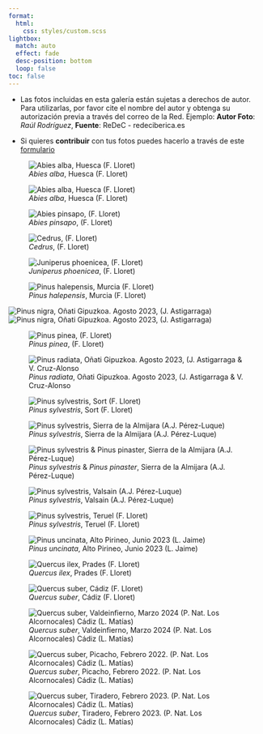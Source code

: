 ```yaml
---
format:
  html:
    css: styles/custom.scss
lightbox:
  match: auto
  effect: fade
  desc-position: bottom
  loop: false
toc: false
---
```


- Las fotos incluidas en esta galería están sujetas a derechos de autor. Para utilizarlas, por favor cite el nombre del autor y obtenga su autorización previa a través del correo de la Red. Ejemplo: **Autor Foto**: *Raúl Rodríguez*, **Fuente**: ReDeC - redeciberica.es

- Si quieres **contribuir** con tus fotos puedes hacerlo a través de este [formulario](https://redec.fillout.com/fotos)

::: {layout-ncol=3 layout-valign="center"}

![*Abies alba*, Huesca (F. Lloret)](pictures/Abies_alba_Huesca_FLloret.jpg){group="my-gallery"}

![*Abies alba*, Huesca (F. Lloret)](pictures/Abies_alba_Huesca_2_FLloret.jpg){group="my-gallery"}

![*Abies pinsapo*, (F. Lloret)](pictures/Abies_pinsapo_FLloret.jpg){group="my-gallery"}

![*Cedrus*, (F. Lloret)](pictures/Cedrus_FLloret.jpg){group="my-gallery"}

![*Juniperus phoenicea*, (F. Lloret)](pictures/Juniperus_phoenicea_FLloret.jpg){group="my-gallery"}

![*Pinus halepensis*, Murcia (F. Lloret)](pictures/Pinus_halepensis_Murcia_FLloret.jpg){group="my-gallery"}

![*Pinus nigra*, Oñati Gipuzkoa. Agosto 2023, (J. Astigarraga)](pictures/Pinus_nigra_Onati1_JAstigarraga.jpg){group="my-gallery"}
![*Pinus nigra*, Oñati Gipuzkoa. Agosto 2023, (J. Astigarraga)](pictures/Pinus_nigra_Onati2_JAstigarraga.jpg){group="my-gallery"}

![*Pinus pinea*, (F. Lloret)](pictures/Pinus_pinea_FLloret.jpg){group="my-gallery"}

![*Pinus radiata*, Oñati Gipuzkoa. Agosto 2023, (J. Astigarraga & V. Cruz-Alonso](pictures/Pinus_radiata_Onati_JAstigarraga_VCruzAlonso.jpg){group="my-gallery"}

![*Pinus sylvestris*, Sort (F. Lloret)](pictures/Pinus_sylvestris_Sort_FLloret.jpg){group="my-gallery"}

![*Pinus sylvestris*, Sierra de la Almijara (A.J. Pérez-Luque)](pictures/Pinus_sylvestris_Almijara2_AJPerez.jpg){group="my-gallery"}

![*Pinus sylvestris* & *Pinus pinaster*, Sierra de la Almijara (A.J. Pérez-Luque)](pictures/Pinus_sylvestris_Almijara_AJPerez.jpg){group="my-gallery"}

![*Pinus sylvestris*, Valsain (A.J. Pérez-Luque)](pictures/Pinus_sylvestris_Valsain_AJPerez.jpg){group="my-gallery"}

![*Pinus sylvestris*, Teruel (F. Lloret)](pictures/Pinus_sylvestris_Teruel_FLloret.jpg){group="my-gallery"}

![*Pinus uncinata*, Alto Pirineo, Junio 2023 (L. Jaime)](pictures/Pinus_unicinata_AltoPirineos_LucianaJaime.jpg){group="my-gallery"}

![*Quercus ilex*, Prades (F. Lloret)](pictures/Quercus_ilex_Prades_FLloret.jpg){group="my-gallery"}

![*Quercus suber*, Cádiz (F. Lloret)](pictures/Quercus_suber_Cadiz_FLloret.jpg){group="my-gallery"}

![*Quercus suber*, Valdeinfierno, Marzo 2024 (P. Nat. Los Alcornocales) Cádiz (L. Matías)](pictures/Quercus_suber_Cadiz1_LMatias.jpg){group="my-gallery"}

![*Quercus suber*, Picacho, Febrero 2022. (P. Nat. Los Alcornocales) Cádiz (L. Matías)](pictures/Quercus_suber_Cadiz2_LMatias.jpg){group="my-gallery"}

![*Quercus suber*, Tiradero, Febrero 2023. (P. Nat. Los Alcornocales) Cádiz (L. Matías)](pictures/Quercus_suber_Cadiz3_LMatias.jpg){group="my-gallery"}

::: 